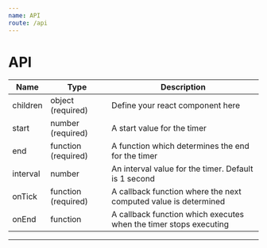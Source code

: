 ```yaml
---
name: API
route: /api
---
```


# API

| Name  | Type |  Description |
| ------------- | ------------- | ------------- |
| children  | object (required)  |    Define your react component here           |
| start | number (required)  | A start value for the timer               |
| end | function (required)  | A function which determines the end for the timer              |
| interval | number | An interval value for the timer. Default is 1 second               |
| onTick | function (required)  | A callback function where the next computed value is determined               |
| onEnd | function   | A callback function which executes when the timer stops executing               |
---